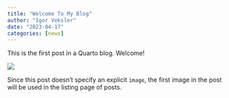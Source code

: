 ```yaml
---
title: "Welcome To My Blog"
author: "Igor Veksler"
date: "2023-04-17"
categories: [news]
---
```


This is the first post in a Quarto blog. Welcome! 

![](thumbnail.jpg)

Since this post doesn't specify an explicit `image`, the first image in the post will be used in the listing page of posts.
